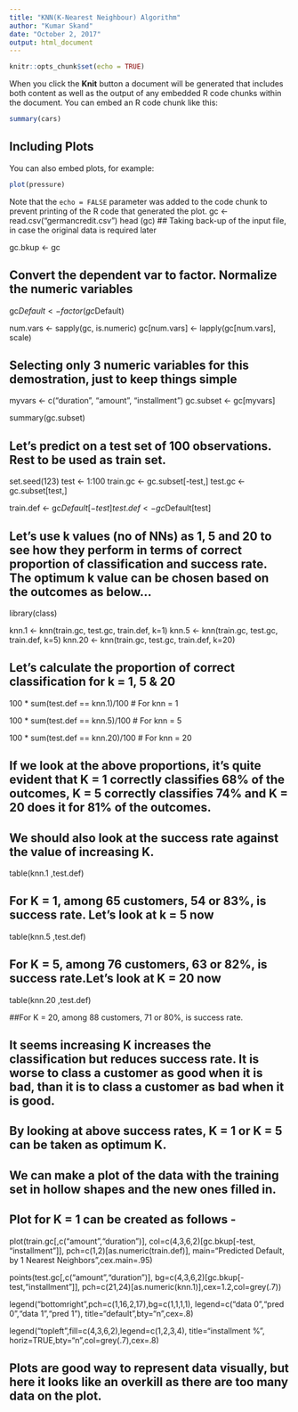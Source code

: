 ```yaml
---
title: "KNN(K-Nearest Neighbour) Algorithm"
author: "Kumar Skand"
date: "October 2, 2017"
output: html_document
---
```


```r
knitr::opts_chunk$set(echo = TRUE)
```



When you click the **Knit** button a document will be generated that includes both content as well as the output of any embedded R code chunks within the document. You can embed an R code chunk like this:

```r
summary(cars)
```

## Including Plots

You can also embed plots, for example:

```r
plot(pressure)
```

Note that the `echo = FALSE` parameter was added to the code chunk to prevent printing of the R code that generated the plot.
gc <- read.csv("germancredit.csv")
head (gc)
## Taking back-up of the input file, in case the original data is required later

gc.bkup <- gc

## Convert the dependent var to factor. Normalize the numeric variables  

gc$Default <- factor(gc$Default)

num.vars <- sapply(gc, is.numeric)
gc[num.vars] <- lapply(gc[num.vars], scale)

## Selecting only 3 numeric variables for this demostration, just to keep things simple

myvars <- c("duration", "amount", "installment")
gc.subset <- gc[myvars]

summary(gc.subset)

## Let's predict on a test set of 100 observations. Rest to be used as train set.

set.seed(123) 
test <- 1:100
train.gc <- gc.subset[-test,]
test.gc <- gc.subset[test,]

train.def <- gc$Default[-test]
test.def <- gc$Default[test]

## Let's use k values (no of NNs) as 1, 5 and 20 to see how they perform in terms of correct proportion of classification and success rate. The optimum k value can be chosen based on the outcomes as below...

library(class)

knn.1 <-  knn(train.gc, test.gc, train.def, k=1)
knn.5 <-  knn(train.gc, test.gc, train.def, k=5)
knn.20 <- knn(train.gc, test.gc, train.def, k=20)

## Let's calculate the proportion of correct classification for k = 1, 5 & 20 

100 * sum(test.def == knn.1)/100  # For knn = 1


100 * sum(test.def == knn.5)/100  # For knn = 5

100 * sum(test.def == knn.20)/100 # For knn = 20

## If we look at the above proportions, it's quite evident that K = 1 correctly classifies 68% of the outcomes, K = 5 correctly classifies 74% and K = 20 does it for 81% of the outcomes. 

## We should also look at the success rate against the value of increasing K.

table(knn.1 ,test.def)

## For K = 1, among 65 customers, 54 or 83%, is success rate. Let's look at k = 5 now

table(knn.5 ,test.def)

## For K = 5, among 76 customers, 63 or 82%, is success rate.Let's look at K = 20 now

table(knn.20 ,test.def)

##For K = 20, among 88 customers, 71 or 80%, is success rate.

## It seems increasing K increases the classification but reduces success rate. It is worse to class a customer as good when it is bad, than it is to class a customer as bad when it is good. 
## By looking at above success rates, K = 1 or K = 5 can be taken as optimum K.
## We can make a plot of the data with the training set in hollow shapes and the new ones filled in. 
## Plot for K = 1 can be created as follows - 

plot(train.gc[,c("amount","duration")],
     col=c(4,3,6,2)[gc.bkup[-test, "installment"]],
     pch=c(1,2)[as.numeric(train.def)],
     main="Predicted Default, by 1 Nearest Neighbors",cex.main=.95)

points(test.gc[,c("amount","duration")],
       bg=c(4,3,6,2)[gc.bkup[-test,"installment"]],
       pch=c(21,24)[as.numeric(knn.1)],cex=1.2,col=grey(.7))

legend("bottomright",pch=c(1,16,2,17),bg=c(1,1,1,1),
       legend=c("data 0","pred 0","data 1","pred 1"),
       title="default",bty="n",cex=.8)

legend("topleft",fill=c(4,3,6,2),legend=c(1,2,3,4),
       title="installment %", horiz=TRUE,bty="n",col=grey(.7),cex=.8)

## Plots are good way to represent data visually, but here it looks like an overkill as there are too many data on the plot.
